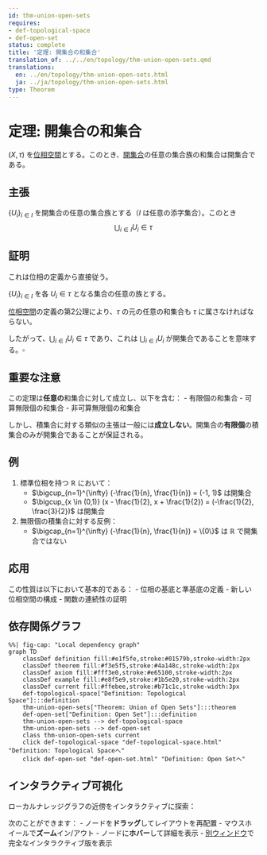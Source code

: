 ```yaml
---
id: thm-union-open-sets
requires:
- def-topological-space
- def-open-set
status: complete
title: '定理: 開集合の和集合'
translation_of: ../../en/topology/thm-union-open-sets.qmd
translations:
  en: ../en/topology/thm-union-open-sets.html
  ja: ../ja/topology/thm-union-open-sets.html
type: Theorem
---
```


# 定理: 開集合の和集合 {#thm-union-open-sets}

$(X, \tau)$ を[位相空間](def-topological-space.qmd)とする。このとき、[開集合](def-open-set.qmd)の任意の集合族の和集合は開集合である。

## 主張

$\{U_i\}_{i \in I}$ を開集合の任意の集合族とする（$I$ は任意の添字集合）。このとき
$$\bigcup_{i \in I} U_i \in \tau$$

## 証明

これは位相の定義から直接従う。

$\{U_i\}_{i \in I}$ を各 $U_i \in \tau$ となる集合の任意の族とする。

[位相空間](def-topological-space.qmd)の定義の第2公理により、$\tau$ の元の任意の和集合も $\tau$ に属さなければならない。

したがって、$\bigcup_{i \in I} U_i \in \tau$ であり、これは $\bigcup_{i \in I} U_i$ が開集合であることを意味する。$\square$

## 重要な注意

この定理は**任意の**和集合に対して成立し、以下を含む：
- 有限個の和集合
- 可算無限個の和集合
- 非可算無限個の和集合

しかし、積集合に対する類似の主張は一般には**成立しない**。開集合の**有限個**の積集合のみが開集合であることが保証される。

## 例

1. 標準位相を持つ $\mathbb{R}$ において：
   - $\bigcup_{n=1}^{\infty} (-\frac{1}{n}, \frac{1}{n}) = (-1, 1)$ は開集合
   - $\bigcup_{x \in (0,1)} (x - \frac{1}{2}, x + \frac{1}{2}) = (-\frac{1}{2}, \frac{3}{2})$ は開集合

2. 無限個の積集合に対する反例：
   - $\bigcap_{n=1}^{\infty} (-\frac{1}{n}, \frac{1}{n}) = \{0\}$ は $\mathbb{R}$ で開集合ではない

## 応用

この性質は以下において基本的である：
- 位相の基底と準基底の定義
- 新しい位相空間の構成
- 関数の連続性の証明

## 依存関係グラフ

```mermaid
%%| fig-cap: "Local dependency graph"
graph TD
    classDef definition fill:#e1f5fe,stroke:#01579b,stroke-width:2px
    classDef theorem fill:#f3e5f5,stroke:#4a148c,stroke-width:2px
    classDef axiom fill:#fff3e0,stroke:#e65100,stroke-width:2px
    classDef example fill:#e8f5e9,stroke:#1b5e20,stroke-width:2px
    classDef current fill:#ffebee,stroke:#b71c1c,stroke-width:3px
    def-topological-space["Definition: Topological Space"]:::definition
    thm-union-open-sets["Theorem: Union of Open Sets"]:::theorem
    def-open-set["Definition: Open Set"]:::definition
    thm-union-open-sets --> def-topological-space
    thm-union-open-sets --> def-open-set
    class thm-union-open-sets current
    click def-topological-space "def-topological-space.html" "Definition: Topological Spaceへ"
    click def-open-set "def-open-set.html" "Definition: Open Setへ"
```

## インタラクティブ可視化

ローカルナレッジグラフの近傍をインタラクティブに探索：

::: {.graph-viz data-id="thm-union-open-sets" data-width="700" data-height="500"}
:::

次のことができます：
- ノードを**ドラッグ**してレイアウトを再配置
- マウスホイールで**ズーム**イン/アウト
- ノードに**ホバー**して詳細を表示
- [別ウィンドウ](../../output/interactive/thm-union-open-sets.html){target="_blank"}で完全なインタラクティブ版を表示
